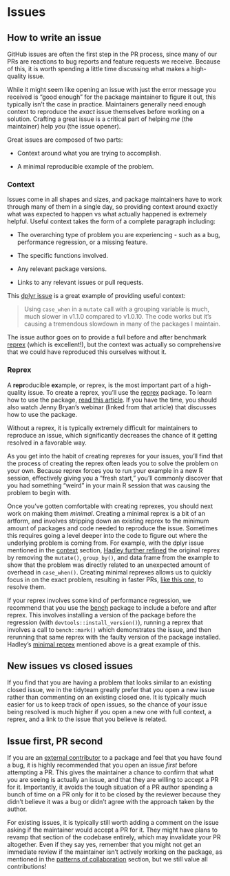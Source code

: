 # Issues {#sec-issues .unnumbered}

## How to write an issue {#sec-how-to-write-an-issue}

GitHub issues are often the first step in the PR process, since many of our PRs are reactions to bug reports and feature requests we receive.
Because of this, it is worth spending a little time discussing what makes a high-quality issue.

While it might seem like opening an issue with just the error message you received is "good enough" for the package maintainer to figure it out, this typically isn't the case in practice.
Maintainers generally need enough context to reproduce the *exact* issue themselves before working on a solution.
Crafting a great issue is a critical part of helping *me* (the maintainer) help *you* (the issue opener).

Great issues are composed of two parts:

-   Context around what you are trying to accomplish.

-   A minimal reproducible example of the problem.

### Context {#sec-issue-context}

Issues come in all shapes and sizes, and package maintainers have to work through many of them in a single day, so providing context around exactly what was expected to happen vs what actually happened is extremely helpful.
Useful context takes the form of a complete paragraph including:

-   The overarching type of problem you are experiencing - such as a bug, performance regression, or a missing feature.

-   The specific functions involved.

-   Any relevant package versions.

-   Links to any relevant issues or pull requests.

This [dplyr issue](https://github.com/tidyverse/dplyr/issues/6674) is a great example of providing useful context:

> Using `case_when` in a `mutate` call with a grouping variable is much, much slower in v1.1.0 compared to v1.0.10.
> The code works but it's causing a tremendous slowdown in many of the packages I maintain.

The issue author goes on to provide a full before and after benchmark [reprex](#sec-issue-reprex) (which is excellent!), but the context was actually so comprehensive that we could have reproduced this ourselves without it.

### Reprex {#sec-issue-reprex}

A **repr**oducible **ex**ample, or reprex, is the most important part of a high-quality issue.
To create a reprex, you'll use the [reprex](https://reprex.tidyverse.org/) package.
To learn how to use the package, [read this article](https://reprex.tidyverse.org/articles/learn-reprex.html).
If you have the time, you should also watch Jenny Bryan's webinar (linked from that article) that discusses how to use the package.

Without a reprex, it is typically extremely difficult for maintainers to reproduce an issue, which significantly decreases the chance of it getting resolved in a favorable way.

As you get into the habit of creating reprexes for your issues, you'll find that the process of creating the reprex often leads you to solve the problem on your own.
Because reprex forces you to run your example in a new R session, effectively giving you a "fresh start," you'll commonly discover that you had something "weird" in your main R session that was causing the problem to begin with.

Once you've gotten comfortable with creating reprexes, you should next work on making them *minimal*.
Creating a minimal reprex is a bit of an artform, and involves stripping down an existing reprex to the minimum amount of packages and code needed to reproduce the issue.
Sometimes this requires going a level deeper into the code to figure out where the underlying problem is coming from.
For example, with the dplyr issue mentioned in the [context](#sec-issue-context) section, [Hadley further refined](https://github.com/tidyverse/dplyr/issues/6674#issuecomment-1412175315) the original reprex by removing the `mutate()`, `group_by()`, and data frame from the example to show that the problem was directly related to an unexpected amount of overhead in `case_when()`.
Creating minimal reprexes allows us to quickly focus in on the exact problem, resulting in faster PRs, [like this one](https://github.com/tidyverse/dplyr/pull/6711), to resolve them.

If your reprex involves some kind of performance regression, we recommend that you use the [bench](https://bench.r-lib.org/) package to include a before and after reprex.
This involves installing a version of the package before the regression (with `devtools::install_version()`), running a reprex that involves a call to `bench::mark()` which demonstrates the issue, and then rerunning that same reprex with the faulty version of the package installed.
Hadley's [minimal reprex](https://github.com/tidyverse/dplyr/issues/6674#issuecomment-1412175315) mentioned above is a great example of this.

## New issues vs closed issues

If you find that you are having a problem that looks similar to an existing closed issue, we in the tidyteam greatly prefer that you open a new issue rather than commenting on an existing closed one.
It is typically much easier for us to keep track of open issues, so the chance of your issue being resolved is much higher if you open a new one with full context, a reprex, and a link to the issue that you believe is related.

## Issue first, PR second

If you are an [external contributor](#sec-external-contributions) to a package and feel that you have found a bug, it is highly recommended that you open an issue *first* before attempting a PR.
This gives the maintainer a chance to confirm that what you are seeing is actually an issue, and that they are willing to accept a PR for it.
Importantly, it avoids the tough situation of a PR author spending a bunch of time on a PR only for it to be closed by the reviewer because they didn't believe it was a bug or didn't agree with the approach taken by the author.

For existing issues, it is typically still worth adding a comment on the issue asking if the maintainer would accept a PR for it.
They might have plans to revamp that section of the codebase entirely, which may invalidate your PR altogether.
Even if they say yes, remember that you might not get an immediate review if the maintainer isn't actively working on the package, as mentioned in the [patterns of collaboration](#sec-external-contributions) section, but we still value all contributions!
